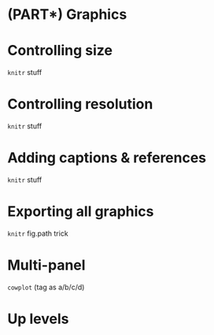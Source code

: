 # (PART\*) Graphics {-}


# Controlling size

`knitr` stuff

# Controlling resolution

`knitr` stuff

# Adding captions & references

`knitr` stuff

# Exporting all graphics

`knitr` fig.path trick

# Multi-panel

`cowplot` (tag as a/b/c/d)

# Up levels {#up-graphics}
